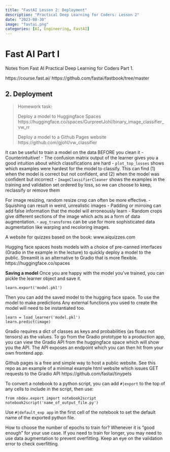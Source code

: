 ```yaml
---
title: "FastAI Lesson 2: Deployment"
description: "Practical Deep Learning for Coders: Lesson 2"
date: "2023-08-30"
image: "fastai.png"
categories: [AI, Engineering, FastAI]
---
```


# Fast AI Part I
Notes from Fast AI Practical Deep Learning for Coders Part 1.

https://course.fast.ai/
https://github.com/fastai/fastbook/tree/master


## 2. Deployment
> Homework task:
> 
> Deploy a model to Huggingface Spaces
> https://huggingface.co/spaces/GurpreetJohl/binary_image_classifier_vw_rr
> 
> Deploy a model to a Github Pages website
> https://github.com/gjohl/vw_classifier

It can be useful to train a model on the data BEFORE you clean it
- Counterintuitive!
- The confusion matrix output of the learner gives you a good intuition about which classifications are hard
- `plot_top_losses` shows which examples were hardest for the model to classify. 
  This can find (1) when the model is correct but not confident, and (2) when the model was confident but incorrect
- `ImageClassifierCleaner` shows the examples in the training and validation set ordered by loss, so we can choose to keep, reclassify or remove them

For image resizing, random resize crop can often be more effective.
- Squishing can result in weird, unrealistic images
- Padding or mirroing can add false information that the model will erroneously learn
- Random crops give different sections of the image which acts as a form of data augmentation.
- `aug_transforms` can be use for more sophisticated data augmentation like warping and recoloring images.

A website for quizzes based on the book: www.aiquizzes.com

Hugging face spaces hosts models with a choice of pre-canned interfaces (Gradio in the example in the lecture)
to quickly deploy a model to the public. Streamlit is an alternative to Gradio that is more flexible.
https://huggingface.co/spaces

**Saving a model**
Once you are happy with the model you've trained, you can pickle the learner object and save it.
```
learn.export('model.pkl')
```

Then you can add the saved model to the hugging face space.
To use the model to make predictions
Any external functions you used to create the model will need to be instantiated too. 
```
learn = load_learner('model.pkl')
learn.predict(image)
```

Gradio requires a dict of classes as keys and probabilities (as floats not tensors) as the values.
To go from the Gradio prototype to a production app, you can view the Gradio API from the huggingface space which will show you the API.
The API exposes an endpoint which you can then hit from your own frontend app.

Github pages is a free and simple way to host a public website.
See this repo as an example of a minimal example html website which issues GET requests to the Gradio API https://github.com/fastai/tinypets

To convert a notebook to a python script, you can add `#|export` to the top of any cells to include in the script,
then use:
```
from nbdev.export import notebook2script
notebook2script('name_of_output_file.py')
```

Use `#|default_exp app` in the first cell of the notebook to set the default name of the exported python file.

How to choose the number of epochs to train for?
Whenever it is "good enough" for your use case.
If you need to train for longer, you may need to use data augmentation to prevent overfitting.
Keep an eye on the validation error to check overfitting.

